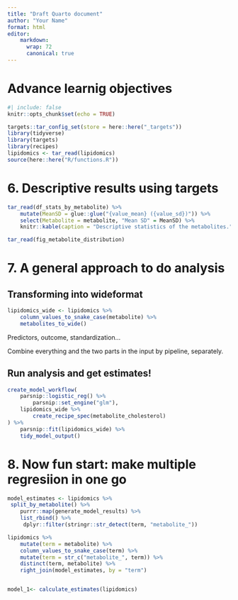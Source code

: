 ```yaml
---
title: "Draft Quarto document"
author: "Your Name"
format: html
editor:
    markdown: 
      wrap: 72
      canonical: true
---
```


# Advance learnig objectives

```r
#| include: false
knitr::opts_chunk$set(echo = TRUE)

targets::tar_config_set(store = here::here("_targets"))
library(tidyverse)
library(targets)
library(recipes)
lipidomics <- tar_read(lipidomics)
source(here::here("R/functions.R"))
```

# 6. Descriptive results using targets

```r
tar_read(df_stats_by_metabolite) %>%
    mutate(MeanSD = glue::glue("{value_mean} ({value_sd})")) %>%
    select(Metabolite = metabolite, "Mean SD" = MeanSD) %>%
    knitr::kable(caption = "Descriptive statistics of the metabolites.")
```

```r
tar_read(fig_metabolite_distribution)
```

# 7. A general approach to do analysis

## Transforming into wideformat

```r
lipidomics_wide <- lipidomics %>%
    column_values_to_snake_case(metabolite) %>%
    metabolites_to_wide()
```

Predictors, outcome, standardization...

Combine everything and the two parts in the input by pipeline,
separately.

## Run analysis and get estimates!

```r
create_model_workflow(
    parsnip::logistic_reg() %>%
        parsnip::set_engine("glm"),
    lipidomics_wide %>%
        create_recipe_spec(metabolite_cholesterol)
) %>%
    parsnip::fit(lipidomics_wide) %>%
    tidy_model_output()
```

# 8. Now fun start: make multiple regresiion in one go

```r
model_estimates <- lipidomics %>% 
 split_by_metabolite() %>% 
    purrr::map(generate_model_results) %>% 
    list_rbind() %>% 
     dplyr::filter(stringr::str_detect(term, "metabolite_"))
```

```r
lipidomics %>% 
    mutate(term = metabolite) %>% 
    column_values_to_snake_case(term) %>% 
    mutate(term = str_c("metabolite_", term)) %>% 
    distinct(term, metabolite) %>% 
    right_join(model_estimates, by = "term")
```

```r

```

```r
model_1<- calculate_estimates(lipidomics)
```
